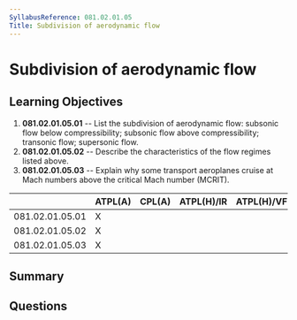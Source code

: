 ```yaml
---
SyllabusReference: 081.02.01.05
Title: Subdivision of aerodynamic flow
---
```


# Subdivision of aerodynamic flow

## Learning Objectives

1. **081.02.01.05.01** -- List the subdivision of aerodynamic flow: subsonic flow
   below compressibility; subsonic flow above compressibility; transonic flow;
   supersonic flow.
2. **081.02.01.05.02** -- Describe the characteristics of the flow regimes listed
   above.
3. **081.02.01.05.03** -- Explain why some transport aeroplanes cruise at Mach
   numbers above the critical Mach number (MCRIT).

|                 | ATPL(A) | CPL(A) | ATPL(H)/IR | ATPL(H)/VFR | CPL(H) | IR  | CBIR(A) |
| --------------- | ------- | ------ | ---------- | ----------- | ------ | --- | ------- |
| 081.02.01.05.01 | X       |        |            |             |        |     |         |
| 081.02.01.05.02 | X       |        |            |             |        |     |         |
| 081.02.01.05.03 | X       |        |            |             |        |     |         |

## Summary

## Questions
